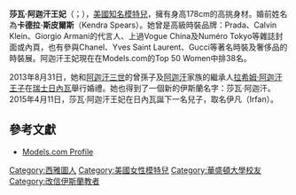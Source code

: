 {{藝人
| 姓名     = 莎瓦·阿迦汗<br>
| 類型     = 模特兒
| 圖片     = 
| 圖片尺寸 = 
| 圖片簡介 = 
| 原名     = Kendra Spears
| 外文名   = ''Princess'' Salwa Aga Khan
| 外文     = 
| 羅馬拼音 = 
| 英文名   = 
| 其他藝名 =
| 國籍     = {{USA}}
| 出生日期 = {{birth date and age|1988|8|5}}
| 出生地點 = {{USA}}[[華盛頓|華盛頓]][[西雅圖|西雅圖]]
| 逝世日期 = 
| 逝世地點 = 
| 職業     = 模特兒
| 語言     = 
| 教育程度 = 
| 宗教信仰 = 
| 配偶     = {{marriage|''Prince'' Rahim Aga Khan|2013}}
| 伴侶     = 
| 兒女     = ''Prince'' Irfan Aga Khan<br>''Prince'' Sinan Aga Khan
| 出道作   = 
| 出道日期 = 
| 代表作   = 
| 活躍年代 = 2008年至今
| 唱片公司 = 
| 經紀公司 = Next Model Management
| 網站     = 
| 相關團體 = 
| 獎項     = 
| IMDb    = 
}}

'''莎瓦·阿迦汗王妃'''（{{lang-en|Princess Salwa Aga Khan}}；{{bd|1988年|8月5日|catIdx=Aga Khan, Salwa}}），[[美國|美國]][[超級名模|知名模特兒]]，擁有身高178cm的高挑身材。婚前姓名為'''卡德拉·斯皮爾斯'''（Kendra Spears）。她曾是高級時裝品牌：Prada、Calvin Klein、Giorgio Armani的代言人、上過Vogue China及Numéro Tokyo等雜誌封面或內頁，也有參與Chanel、Yves Saint Laurent、Gucci等著名時裝及奢侈品的時裝展。阿迦汗王妃現在在Models.com的Top 50 Women中排38名。

2013年8月31日，她和[[阿迦汗三世|阿迦汗三世]]的曾孫子及[[阿迦汗|阿迦汗]]家族的繼承人[[拉希姆·阿迦汗王子|拉希姆·阿迦汗王子]]在[[瑞士|瑞士]][[日內瓦|日內瓦]]舉行婚禮。她也得到了一個新的伊斯蘭名字：莎瓦·阿迦汗。2015年4月11日，莎瓦·阿迦汗王妃在日內瓦誕下一名兒子，取名伊凡（Irfan）。

== 參考文獻 ==
* [http://models.com/models/kendra-spears Models.com Profile]

{{美國人物小作品}}
{{DEFAULTSORT:Aga Khan, Salwa}}
[[Category:西雅圖人|Category:西雅圖人]]
[[Category:美國女性模特兒|Category:美國女性模特兒]]
[[Category:華盛頓大學校友|Category:華盛頓大學校友]]
[[Category:改信伊斯蘭教者|Category:改信伊斯蘭教者]]